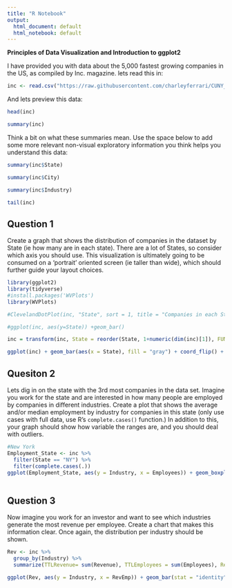 ```yaml
---
title: "R Notebook"
output:
  html_document: default
  html_notebook: default
---
```


**Principles of Data Visualization and Introduction to ggplot2**

I have provided you with data about the 5,000 fastest growing companies in the US, as compiled by Inc. magazine. lets read this in:

```r

inc <- read.csv("https://raw.githubusercontent.com/charleyferrari/CUNY_DATA_608/master/module1/Data/inc5000_data.csv", header= TRUE)

```

And lets preview this data:

```r

head(inc)

```
```r

summary(inc)

```

Think a bit on what these summaries mean. Use the space below to add some more relevant non-visual exploratory information you think helps you understand this data:


```r

summary(inc$State)

```
```r

summary(inc$City)

```


```r

summary(inc$Industry)

```


```r

tail(inc)

```

## Question 1

Create a graph that shows the distribution of companies in the dataset by State (ie how many are in each state). There are a lot of States, so consider which axis you should use. This visualization is ultimately going to be consumed on a 'portrait' oriented screen (ie taller than wide), which should further guide your layout choices.

```r
library(ggplot2)
library(tidyverse)
#install.packages('WVPlots')
library(WVPlots)

#ClevelandDotPlot(inc, "State", sort = 1, title = "Companies in each State") + coord_flip()

#ggplot(inc, aes(y=State)) +geom_bar()

inc = transform(inc, State = reorder(State, 1+numeric(dim(inc)[1]), FUN=sum))

ggplot(inc) + geom_bar(aes(x = State), fill = "gray") + coord_flip() + theme(axis.text.y=element_text(size=rel(0.4))) + labs(title= "Number of Fastest Growing Companies in Each State")

```


## Quesiton 2

Lets dig in on the state with the 3rd most companies in the data set. Imagine you work for the state and are interested in how many people are employed by companies in different industries. Create a plot that shows the average and/or median employment by industry for companies in this state (only use cases with full data, use R's `complete.cases()` function.) In addition to this, your graph should show how variable the ranges are, and you should deal with outliers.

```r
#New York
Employment_State <- inc %>%
  filter(State == "NY") %>%
  filter(complete.cases(.))
ggplot(Employment_State, aes(y = Industry, x = Employees)) + geom_boxplot() + coord_cartesian(xlim = c(0, 1250)) + labs(title= "Employment Distribution in NY by Industry")
  
```

## Question 3

Now imagine you work for an investor and want to see which industries generate the most revenue per employee. Create a chart that makes this information clear. Once again, the distribution per industry should be shown.

```r
Rev <- inc %>%
  group_by(Industry) %>%
  summarize(TTLRevenue= sum(Revenue), TTLEmployees = sum(Employees), RevEmp = TTLRevenue/TTLEmployees) 

ggplot(Rev, aes(y = Industry, x = RevEmp)) + geom_bar(stat = "identity") + labs(title= "Revenue per Employee by Industry in NY") 

```



